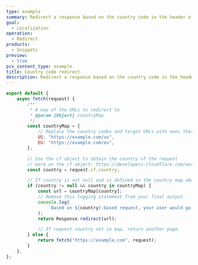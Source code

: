 ```yaml
---
type: example
summary: Redirect a response based on the country code in the header of a visitor.
goal:
  - Localization
operation:
  - Redirect
products:
  - Snippets
preview:
  - true
pcx_content_type: example
title: Country code redirect
description: Redirect a response based on the country code in the header of a visitor.
---
```


```js
export default {
	async fetch(request) {
		/**
		 * A map of the URLs to redirect to
		 * @param {Object} countryMap
		 */
		const countryMap = {
			// Replace the country codes and target URLs with ones that apply to your case.
			US: "https://example.com/us",
			EU: "https://example.com/eu",
		};

		// Use the cf object to obtain the country of the request
		// more on the cf object: https://developers.cloudflare.com/workers/runtime-apis/request#incomingrequestcfproperties
		const country = request.cf.country;

		// If country is not null and is defined in the country map above, redirect.
		if (country != null && country in countryMap) {
			const url = countryMap[country];
			// Remove this logging statement from your final output.
			console.log(
				`Based on ${country}-based request, your user would go to ${url}.`,
			);
			return Response.redirect(url);

			// If request country not in map, return another page.
		} else {
			return fetch("https://example.com", request);
		}
	},
};
```
